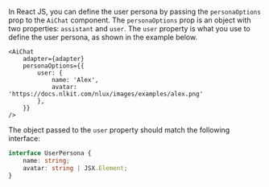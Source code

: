In React JS, you can define the user persona by passing the `personaOptions` prop to the `AiChat` component.
The `personaOptions` prop is an object with two properties: `assistant` and `user`. The `user` property is what you use to
define the user persona, as shown in the example below.

```tsx
<AiChat
    adapter={adapter}
    personaOptions={{
        user: {
            name: 'Alex',
            avatar: 'https://docs.nlkit.com/nlux/images/examples/alex.png'
        },
    }}
/>
```

The object passed to the `user` property should match the following interface:

```typescript
interface UserPersona {
    name: string;
    avatar: string | JSX.Element;
}
```
